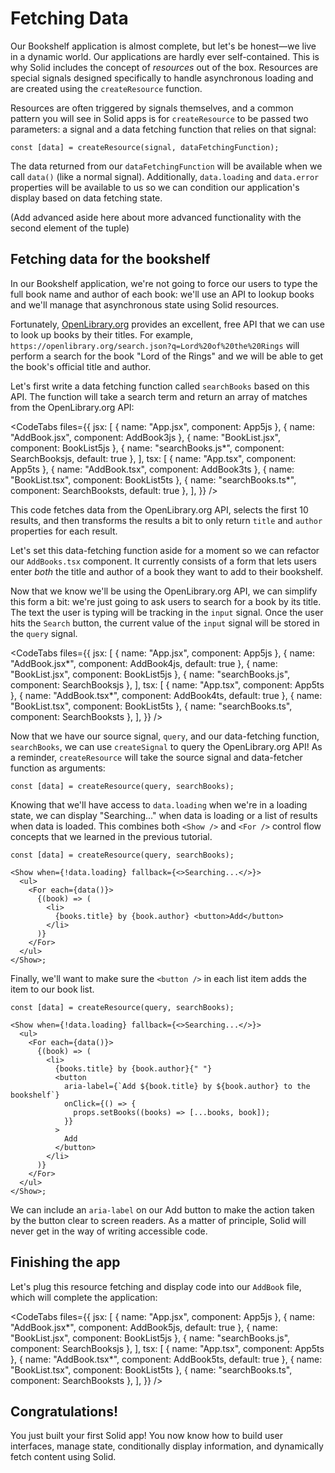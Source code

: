 
<title>Fetching Data</title>

# Fetching Data

Our Bookshelf application is almost complete, but let's be honest&mdash;we live in a dynamic world. Our applications are hardly ever self-contained. This is why Solid includes the concept of _resources_ out of the box. Resources are special signals designed specifically to handle asynchronous loading and are created using the `createResource` function.

Resources are often triggered by signals themselves, and a common pattern you will see in Solid apps is for `createResource` to be passed two parameters: a signal and a data fetching function that relies on that signal:

```tsx
const [data] = createResource(signal, dataFetchingFunction);
```

The data returned from our `dataFetchingFunction` will be available when we call `data()` (like a normal signal). Additionally, `data.loading` and `data.error` properties will be available to us so we can condition our application's display based on data fetching state.

(Add advanced aside here about more advanced functionality with the second element of the tuple)

## Fetching data for the bookshelf

In our Bookshelf application, we're not going to force our users to type the full book name and author of each book: we'll use an API to lookup books and we'll manage that asynchronous state using Solid resources.

Fortunately, [OpenLibrary.org](https://openlibrary.org/) provides an excellent, free API that we can use to look up books by their titles. For example, `https://openlibrary.org/search.json?q=Lord%20of%20the%20Rings` will perform a search for the book "Lord of the Rings" and we will be able to get the book's official title and author.

Let's first write a data fetching function called `searchBooks` based on this API. The function will take a search term and return an array of matches from the OpenLibrary.org API:

<CodeTabs
  files={{
    jsx: [
      { name: "App.jsx", component: App5js },
      { name: "AddBook.jsx", component: AddBook3js },
      { name: "BookList.jsx", component: BookList5js },
      { name: "searchBooks.js*", component: SearchBooksjs, default: true },
    ],
    tsx: [
      { name: "App.tsx", component: App5ts },
      { name: "AddBook.tsx", component: AddBook3ts },
      { name: "BookList.tsx", component: BookList5ts },
      { name: "searchBooks.ts*", component: SearchBooksts, default: true },
    ],
  }}
/>

This code fetches data from the OpenLibrary.org API, selects the first 10 results, and then transforms the results a bit to only return `title` and `author` properties for each result.

Let's set this data-fetching function aside for a moment so we can refactor our `AddBooks.tsx` component. It currently consists of a form that lets users enter _both_ the title and author of a book they want to add to their bookshelf.

Now that we know we'll be using the OpenLibrary.org API, we can simplify this form a bit: we're just going to ask users to search for a book by its title. The text the user is typing will be tracking in the `input` signal. Once the user hits the `Search` button, the current value of the `input` signal will be stored in the `query` signal.

<CodeTabs
  files={{
    jsx: [
      { name: "App.jsx", component: App5js },
      { name: "AddBook.jsx*", component: AddBook4js, default: true },
      { name: "BookList.jsx", component: BookList5js },
      { name: "searchBooks.js", component: SearchBooksjs },
    ],
    tsx: [
      { name: "App.tsx", component: App5ts },
      { name: "AddBook.tsx*", component: AddBook4ts, default: true },
      { name: "BookList.tsx", component: BookList5ts },
      { name: "searchBooks.ts", component: SearchBooksts },
    ],
  }}
/>

Now that we have our source signal, `query`, and our data-fetching function, `searchBooks`, we can use `createSignal` to query the OpenLibrary.org API! As a reminder, `createResource` will take the source signal and data-fetcher function as arguments:

```tsx
const [data] = createResource(query, searchBooks);
```

Knowing that we'll have access to `data.loading` when we're in a loading state, we can display "Searching..." when data is loading or a list of results when data is loaded. This combines both `<Show />` and `<For />` control flow concepts that we learned in the previous tutorial.

```tsx
const [data] = createResource(query, searchBooks);

<Show when={!data.loading} fallback={<>Searching...</>}>
  <ul>
    <For each={data()}>
      {(book) => (
        <li>
          {books.title} by {book.author} <button>Add</button>
        </li>
      )}
    </For>
  </ul>
</Show>;
```

Finally, we'll want to make sure the `<button />` in each list item adds the item to our book list.

```tsx
const [data] = createResource(query, searchBooks);

<Show when={!data.loading} fallback={<>Searching...</>}>
  <ul>
    <For each={data()}>
      {(book) => (
        <li>
          {books.title} by {book.author}{" "}
          <button
            aria-label={`Add ${book.title} by ${book.author} to the bookshelf`}
            onClick={() => {
              props.setBooks((books) => [...books, book]);
            }}
          >
            Add
          </button>
        </li>
      )}
    </For>
  </ul>
</Show>;
```

<Aside type="accessibility">

We can include an `aria-label` on our Add button to make the action taken by the button clear to screen readers. As a matter of principle, Solid will never get in the way of writing accessible code.

</Aside>

## Finishing the app

Let's plug this resource fetching and display code into our `AddBook` file, which will complete the application:

<CodeTabs
  files={{
    jsx: [
      { name: "App.jsx", component: App5js },
      { name: "AddBook.jsx*", component: AddBook5js, default: true },
      { name: "BookList.jsx", component: BookList5js },
      { name: "searchBooks.js", component: SearchBooksjs },
    ],
    tsx: [
      { name: "App.tsx", component: App5ts },
      { name: "AddBook.tsx*", component: AddBook5ts, default: true },
      { name: "BookList.tsx", component: BookList5ts },
      { name: "searchBooks.ts", component: SearchBooksts },
    ],
  }}
/>

<FinishedBookshelf name="Solid" />

## Congratulations!

You just built your first Solid app! You now know how to build user interfaces, manage state, conditionally display information, and dynamically fetch content using Solid.
